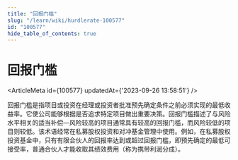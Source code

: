```yaml
---
title: "回报门槛"
slug: "/learn/wiki/hurdlerate-100577"
id: "100577"
hide_table_of_contents: true
---
```



# 回报门槛

<ArticleMeta id={100577} updatedAt={'2023-09-26 13:58:51'} />
<div className='border-solid border-b border-t-0 my-4 border-[var(--ifm-color-gray-300)]' />

回报门槛是指项目或投资在经理或投资者批准预先确定条件之前必须实现的最低收益率。它使公司能够根据是否追求特定项目做出重要决策。回报门槛描述了与风险水平相关的适当补偿—风险较高的项目通常具有较高的回报门槛，而风险较低的项目则较低。该术语经常在私募股权投资和对冲基金管理中使用。例如，在私募股权投资基金中，只有有限合伙人的回报率达到或超过回报门槛，即预先确定的最低可接受率，普通合伙人才能收取其绩效费用（称为携带利润分成）。
